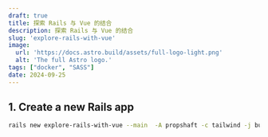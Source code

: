 ```yaml
---
draft: true
title: 探索 Rails 与 Vue 的结合
description: 探索 Rails 与 Vue 的结合
slug: 'explore-rails-with-vue'
image:
  url: 'https://docs.astro.build/assets/full-logo-light.png'
  alt: 'The full Astro logo.'
tags: ["docker", "SASS"]
date: 2024-09-25
---
```


## 1. Create a new Rails app

```bash
rails new explore-rails-with-vue --main  -A propshaft -c tailwind -j bun
```